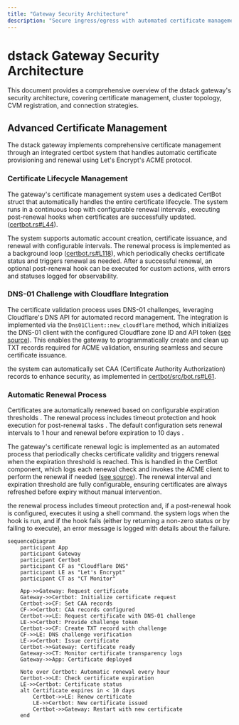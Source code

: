```yaml
---
title: "Gateway Security Architecture"
description: "Secure ingress/egress with automated certificate management in dstack"
---
```


# dstack Gateway Security Architecture

This document provides a comprehensive overview of the dstack gateway's security architecture, covering certificate management, cluster topology, CVM registration, and connection strategies.

## Advanced Certificate Management

The dstack gateway implements comprehensive certificate management through an integrated certbot system that handles automatic certificate provisioning and renewal using Let's Encrypt's ACME protocol.

### Certificate Lifecycle Management

The gateway's certificate management system uses a dedicated CertBot struct that automatically handles the entire certificate lifecycle. The system runs in a continuous loop with configurable renewal intervals , executing post-renewal hooks when certificates are successfully updated.([certbot.rs#L44](https://github.com/Dstack-TEE/dstack/blob/45ebd05a25ad4ffacce3b8f003e4f5a8b609b2e2/certbot/src/bot.rs#L44)).

The system supports automatic account creation, certificate issuance, and renewal with configurable intervals. The renewal process is implemented as a background loop ([certbot.rs#L118](https://github.com/Dstack-TEE/dstack/blob/45ebd05a25ad4ffacce3b8f003e4f5a8b609b2e2/certbot/src/bot.rs#L118)), which periodically checks certificate status and triggers renewal as needed. After a successful renewal, an optional post-renewal hook can be executed for custom actions, with errors and statuses logged for observability.

### DNS-01 Challenge with Cloudflare Integration

The certificate validation process uses DNS-01 challenges, leveraging Cloudflare's DNS API for automated record management. The integration is implemented via the `Dns01Client::new_cloudflare` method, which initializes the DNS-01 client with the configured Cloudflare zone ID and API token ([see source](https://github.com/Dstack-TEE/dstack/blob/45ebd05a25ad4ffacce3b8f003e4f5a8b609b2e2/certbot/src/bot.rs#L76)). This enables the gateway to programmatically create and clean up TXT records required for ACME validation, ensuring seamless and secure certificate issuance.

the system can automatically set CAA (Certificate Authority Authorization) records to enhance security, as implemented in [certbot/src/bot.rs#L61](https://github.com/Dstack-TEE/dstack/blob/45ebd05a25ad4ffacce3b8f003e4f5a8b609b2e2/certbot/src/bot.rs#L61).

### Automatic Renewal Process

Certificates are automatically renewed based on configurable expiration thresholds . The renewal process includes timeout protection and hook execution for post-renewal tasks . The default configuration sets renewal intervals to 1 hour and renewal before expiration to 10 days .

The gateway's certificate renewal logic is implemented as an automated process that periodically checks certificate validity and triggers renewal when the expiration threshold is reached. This is handled in the CertBot component, which logs each renewal check and invokes the ACME client to perform the renewal if needed ([see source](https://github.com/Dstack-TEE/dstack/blob/45ebd05a25ad4ffacce3b8f003e4f5a8b609b2e2/certbot/src/bot.rs#L176)). The renewal interval and expiration threshold are fully configurable, ensuring certificates are always refreshed before expiry without manual intervention.

the renewal process includes timeout protection and, if a post-renewal hook is configured, executes it using a shell command. the system logs when the hook is run, and if the hook fails (either by returning a non-zero status or by failing to execute), an error message is logged with details about the failure.

```mermaid
sequenceDiagram
    participant App
    participant Gateway
    participant Certbot
    participant CF as "Cloudflare DNS"
    participant LE as "Let's Encrypt"
    participant CT as "CT Monitor"
    
    App->>Gateway: Request certificate
    Gateway->>Certbot: Initialize certificate request
    Certbot->>CF: Set CAA records
    CF->>Certbot: CAA records configured
    Certbot->>LE: Request certificate with DNS-01 challenge
    LE->>Certbot: Provide challenge token
    Certbot->>CF: Create TXT record with challenge
    CF->>LE: DNS challenge verification
    LE->>Certbot: Issue certificate
    Certbot->>Gateway: Certificate ready
    Gateway->>CT: Monitor certificate transparency logs
    Gateway->>App: Certificate deployed
    
    Note over Certbot: Automatic renewal every hour
    Certbot->>LE: Check certificate expiration
    LE->>Certbot: Certificate status
    alt Certificate expires in < 10 days
        Certbot->>LE: Renew certificate
        LE->>Certbot: New certificate issued
        Certbot->>Gateway: Restart with new certificate
    end
```